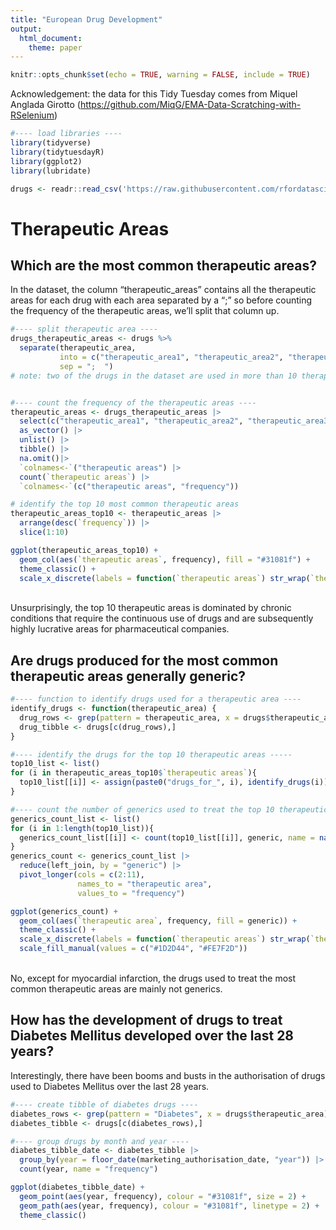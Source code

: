 ```yaml
---
title: "European Drug Development"
output:
  html_document:
    theme: paper
---
```


```r
knitr::opts_chunk$set(echo = TRUE, warning = FALSE, include = TRUE)
```

Acknowledgement: the data for this Tidy Tuesday comes from Miquel Anglada Girotto (<https://github.com/MiqG/EMA-Data-Scratching-with-RSelenium>)

```r
#---- load libraries ----
library(tidyverse)
library(tidytuesdayR)
library(ggplot2)
library(lubridate)

drugs <- readr::read_csv('https://raw.githubusercontent.com/rfordatascience/tidytuesday/master/data/2023/2023-03-14/drugs.csv')
```

# Therapeutic Areas
## Which are the most common therapeutic areas?
In the dataset, the column "therapeutic_areas" contains all the therapeutic areas for each drug with each area separated by a ";" so before counting the frequency of the therapeutic areas, we'll split that column up.
```r
#---- split therapeutic area ----
drugs_therapeutic_areas <- drugs %>%
  separate(therapeutic_area,
           into = c("therapeutic_area1", "therapeutic_area2", "therapeutic_area3", "therapeutic_area4", "therapeutic_area5", "therapeutic_area6", "therapeutic_area7", "therapeutic_area8", "therapeutic_area9", "therapeutic_area10"),
           sep = ";  ")
# note: two of the drugs in the dataset are used in more than 10 therapeutic areas


#---- count the frequency of the therapeutic areas ----
therapeutic_areas <- drugs_therapeutic_areas |>
  select(c("therapeutic_area1", "therapeutic_area2", "therapeutic_area3", "therapeutic_area4", "therapeutic_area5", "therapeutic_area6", "therapeutic_area7", "therapeutic_area8", "therapeutic_area9", "therapeutic_area10")) |>
  as_vector() |>
  unlist() |>
  tibble() |>
  na.omit()|>
  `colnames<-`("therapeutic areas") |>
  count(`therapeutic areas`) |>
  `colnames<-`(c("therapeutic areas", "frequency"))

# identify the top 10 most common therapeutic areas
therapeutic_areas_top10 <- therapeutic_areas |>
  arrange(desc(`frequency`)) |>
  slice(1:10)

ggplot(therapeutic_areas_top10) +
  geom_col(aes(`therapeutic areas`, frequency), fill = "#31081f") +
  theme_classic() +
  scale_x_discrete(labels = function(`therapeutic areas`) str_wrap(`therapeutic areas`, width = 4))
```
\
Unsurprisingly, the top 10 therapeutic areas is dominated by chronic conditions that require the continuous use of drugs and are subsequently highly lucrative areas for pharmaceutical companies.


## Are drugs produced for the most common therapeutic areas generally generic?
```r
#---- function to identify drugs used for a therapeutic area ----
identify_drugs <- function(therapeutic_area) {
  drug_rows <- grep(pattern = therapeutic_area, x = drugs$therapeutic_area)
  drug_tibble <- drugs[c(drug_rows),]
}

#---- identify the drugs for the top 10 therapeutic areas -----
top10_list <- list()
for (i in therapeutic_areas_top10$`therapeutic areas`){
  top10_list[[i]] <- assign(paste0("drugs_for_", i), identify_drugs(i))
}

#---- count the number of generics used to treat the top 10 therapeutic areas ----
generics_count_list <- list()
for (i in 1:length(top10_list)){
  generics_count_list[[i]] <- count(top10_list[[i]], generic, name = names(top10_list[i]))
}
generics_count <- generics_count_list |>
  reduce(left_join, by = "generic") |>
  pivot_longer(cols = c(2:11), 
               names_to = "therapeutic area",
               values_to = "frequency")

ggplot(generics_count) +
  geom_col(aes(`therapeutic area`, frequency, fill = generic)) +
  theme_classic() +
  scale_x_discrete(labels = function(`therapeutic areas`) str_wrap(`therapeutic areas`, width = 4)) +
  scale_fill_manual(values = c("#1D2D44", "#FE7F2D"))

```
\
No, except for myocardial infarction, the drugs used to treat the most common therapeutic areas are mainly not generics.


## How has the development of drugs to treat Diabetes Mellitus developed over the last 28 years?
Interestingly, there have been booms and busts in the authorisation of drugs used to Diabetes Mellitus over the last 28 years.
```r
#---- create tibble of diabetes drugs ----
diabetes_rows <- grep(pattern = "Diabetes", x = drugs$therapeutic_area)
diabetes_tibble <- drugs[c(diabetes_rows),]

#---- group drugs by month and year ----
diabetes_tibble_date <- diabetes_tibble |>
  group_by(year = floor_date(marketing_authorisation_date, "year")) |>
  count(year, name = "frequency")

ggplot(diabetes_tibble_date) +
  geom_point(aes(year, frequency), colour = "#31081f", size = 2) +
  geom_path(aes(year, frequency), colour = "#31081f", linetype = 2) +
  theme_classic()
```

